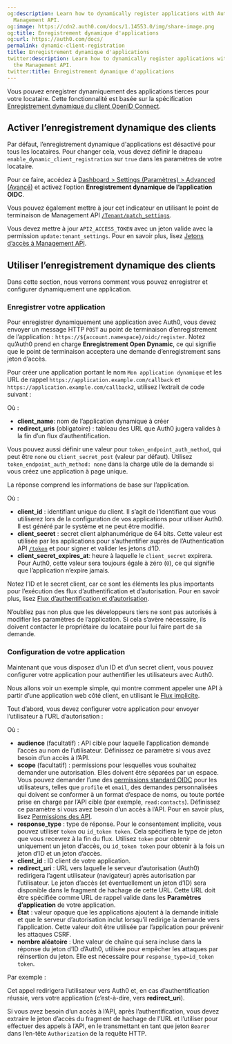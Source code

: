 ```yaml
---
og:description: Learn how to dynamically register applications with Auth0 using the
  Management API.
og:image: https://cdn2.auth0.com/docs/1.14553.0/img/share-image.png
og:title: Enregistrement dynamique d'applications
og:url: https://auth0.com/docs/
permalink: dynamic-client-registration
title: Enregistrement dynamique d'applications
twitter:description: Learn how to dynamically register applications with Auth0 using
  the Management API.
twitter:title: Enregistrement dynamique d'applications
---
```


Vous pouvez enregistrer dynamiquement des applications tierces pour votre locataire. Cette fonctionnalité est basée sur la spécification [Enregistrement dynamique du client OpenID Connect](https://openid.net/specs/openid-connect-registration-1_0.html).

## Activer l’enregistrement dynamique des clients



Par défaut, l’enregistrement dynamique d'applications est désactivé pour tous les locataires. Pour changer cela, vous devez définir le drapeau `enable_dynamic_client_registration` sur `true` dans les paramètres de votre locataire.

Pour ce faire, accédez à [Dashboard > Settings (Paramètres) > Advanced (Avancé)](%24%7Bmanage_url%7D/#/tenant/advanced) et activez l’option **Enregistrement dynamique de l’application OIDC**.

Vous pouvez également mettre à jour cet indicateur en utilisant le point de terminaison de Management API [`/Tenant/patch_settings`](/api/management/v2#!/Tenants/patch_settings). 

Vous devez mettre à jour `API2_ACCESS_TOKEN` avec un jeton valide avec la permission `update:tenant_settings`. Pour en savoir plus, lisez [Jetons d’accès à Management API](/security/tokens/access-tokens/management-api-access-tokens).

## Utiliser l’enregistrement dynamique des clients

Dans cette section, nous verrons comment vous pouvez enregistrer et configurer dynamiquement une application.

### Enregistrer votre application

Pour enregistrer dynamiquement une application avec Auth0, vous devez envoyer un message HTTP `POST` au point de terminaison d’enregistrement de l’application : `https://${account.namespace}/oidc/register`. Notez qu’Auth0 prend en charge **Enregistrement Open Dynamic**, ce qui signifie que le point de terminaison acceptera une demande d’enregistrement sans jeton d’accès.

Pour créer une application portant le nom `Mon application dynamique` et les URL de rappel `https://application.example.com/callback` et `https://application.example.com/callback2`, utilisez l’extrait de code suivant :



Où :

* **client_name**: nom de l’application dynamique à créer
* **redirect_uris** (obligatoire) : tableau des URL que Auth0 jugera valides à la fin d’un flux d’authentification.

Vous pouvez aussi définir une valeur pour `token_endpoint_auth_method`, qui peut être `none` ou `client_secret_post` (valeur par défaut). Utilisez `token_endpoint_auth_method: none` dans la charge utile de la demande si vous créez une application à page unique.

La réponse comprend les informations de base sur l’application.



Où :

* **client_id** : identifiant unique du client. Il s’agit de l’identifiant que vous utiliserez lors de la configuration de vos applications pour utiliser Auth0. Il est généré par le système et ne peut être modifié.
* **client_secret** : secret client alphanumérique de 64 bits. Cette valeur est utilisée par les applications pour s’authentifier auprès de l’Authentication API [`/token`](/api/authentication#get-token) et pour signer et valider les jetons d’ID.
* **client_secret_expires_at**: heure à laquelle le `client_secret` expirera. Pour Auth0, cette valeur sera toujours égale à zéro (`0`), ce qui signifie que l’application n’expire jamais.

Notez l’ID et le secret client, car ce sont les éléments les plus importants pour l’exécution des flux d’authentification et d’autorisation. Pour en savoir plus, lisez [Flux d’authentification et d’autorisation](/login/flows).

N’oubliez pas non plus que les développeurs tiers ne sont pas autorisés à modifier les paramètres de l’application. Si cela s’avère nécessaire, ils doivent contacter le propriétaire du locataire pour lui faire part de sa demande.

### Configuration de votre application

Maintenant que vous disposez d’un ID et d’un secret client, vous pouvez configurer votre application pour authentifier les utilisateurs avec Auth0.

Nous allons voir un exemple simple, qui montre comment appeler une API à partir d’une application web côté client, en utilisant le [Flux implicite](/login/flows/implicit-flow-with-form-post).

Tout d’abord, vous devez configurer votre application pour envoyer l’utilisateur à l’URL d’autorisation :

Où :

* **audience** (facultatif) : API cible pour laquelle l’application demande l’accès au nom de l’utilisateur. Définissez ce paramètre si vous avez besoin d’un accès à l’API.
* **scope** (facultatif) : permissions pour lesquelles vous souhaitez demander une autorisation. Elles doivent être séparées par un espace. Vous pouvez demander l’une des [permissions standard OIDC](https://openid.net/specs/openid-connect-core-1_0.html#StandardClaims) pour les utilisateurs, telles que `profile` et `email`, des demandes personnalisées qui doivent se conformer à un format d’espace de noms, ou toute portée prise en charge par l’API cible (par exemple, `read:contacts`). Définissez ce paramètre si vous avez besoin d’un accès à l’API. Pour en savoir plus, lisez [Permissions des API](/apis/scopes/api-scopes).
* **response_type** : type de réponse. Pour le consentement implicite, vous pouvez utiliser `token` ou `id_token token`. Cela spécifiera le type de jeton que vous recevrez à la fin du flux. Utilisez `token` pour obtenir uniquement un jeton d’accès, ou `id_token token` pour obtenir à la fois un jeton d’ID et un jeton d’accès.
* **client_id** : ID client de votre application.
* **redirect_uri** : URL vers laquelle le serveur d’autorisation (Auth0) redirigera l’agent utilisateur (navigateur) après autorisation par l’utilisateur. Le jeton d’accès (et éventuellement un jeton d’ID) sera disponible dans le fragment de hachage de cette URL. Cette URL doit être spécifiée comme URL de rappel valide dans les **Paramètres d’application** de votre application.
* **État** : valeur opaque que les applications ajoutent à la demande initiale et que le serveur d’autorisation inclut lorsqu’il redirige la demande vers l’application. Cette valeur doit être utilisée par l’application pour prévenir les attaques CSRF.
* **nombre aléatoire** : Une valeur de chaîne qui sera incluse dans la réponse du jeton d’ID d’Auth0, utilisée pour empêcher les attaques par réinsertion du jeton. Elle est nécessaire pour `response_type=id_token token`.

Par exemple :

Cet appel redirigera l’utilisateur vers Auth0 et, en cas d’authentification réussie, vers votre application (c’est-à-dire, vers **redirect_uri**).

Si vous avez besoin d’un accès à l’API, après l’authentification, vous devez extraire le jeton d’accès du fragment de hachage de l’URL et l’utiliser pour effectuer des appels à l’API, en le transmettant en tant que jeton `Bearer` dans l’en-tête `Authorization` de la requête HTTP.